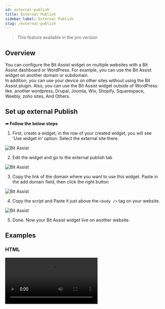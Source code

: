 ```yaml
---
id: external-publish
title: External Publish
sidebar_label: External Publish
slug: /external-publish
---
```



> This feature available in the pro version

## Overview
You can configure the Bit Assist widget on multiple websites with a Bit Assist dashboard or WordPress. For example, you can use the Bit Assist widget on another domain or subdomain.   
In addition, you can use your device on other sites without using the Bit Assist plugin. Also, you can use the Bit Assist widget outside of WordPress. like. another wordpress, Drupal, Joomla, Wix, Shopify, Squarespace, Weebly, zoho sites, And Others.

## Set up external Publish
**➦ Follow the below steps**

1.	First, create a widget; in the row of your created widget, you will see 'Use widget in' option. Select the external site there. 
  <Image src="external-publish/create-widget-and-select-use-widget-in" alt="Bit Assist" w="1046" h="200"/>

2.	Edit the widget and go to the external publish tab
  <Image src="external-publish/external-tab" alt="Bit Assist" w="1046" h="200"/>
 
3.	Copy the link of the domain where you want to use this widget. Paste in the add domain field, then click the right button
  <Image src="external-publish/add-domain" alt="Bit Assist" w="1046" h="200"/>
 
4.	Copy the script and Paste it just above the `<body />` tag on your website.
  <Image src="external-publish/copy-the-script" alt="Bit Assist" w="1046" h="200"/>
 
5.	Done. Now your Bit Assist widget live on another website.

## Examples

### HTML
<Video src="html" w="1020" h="350" />

### Another wordpress site (subdomain or another domain) {#another-wordpress-site}
<Video src="another-wordpress" w="1020" h="350" />

### Zoho sites
<Video src="zoho-sites" w="1020" h="350" />

### Shopify
<Video src="shopify" w="1020" h="350" />

### Squarespace
<Video src="squarespace" w="1020" h="350" />

### Weebly
<Video src="weebly" w="1020" h="350" />



<Feedback/>